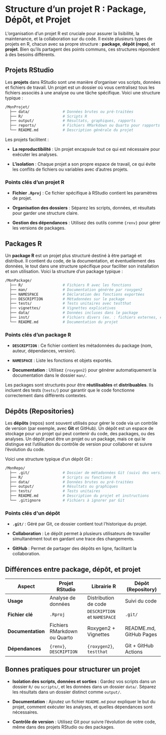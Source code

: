 # Structure d'un projet R : Package, Dépôt, et Projet

L'organisation d'un projet R est cruciale pour assurer la lisibilité, la maintenance, et la collaboration sur du code. Il existe plusieurs types de projets en R, chacun avec sa propre structure : **package**, **dépôt (repo)**, et **projet**. Bien qu'ils partagent des points communs, ces structures répondent à des besoins différents.

## **Projets RStudio**

Les **projets** dans RStudio sont une manière d'organiser vos scripts, données et fichiers de travail. Un projet est un dossier où vous centralisez tous les fichiers associés à une analyse ou une tâche spécifique. Voici une structure typique :

```bash
/MonProjet/
  ├── data/               # Données brutes ou pré-traitées
  ├── R/                  # Scripts R
  ├── output/             # Résultats, graphiques, rapports
  ├── reports/            # Fichiers RMarkdown ou Quarto pour rapports
  └── README.md           # Description générale du projet
```

Les projets facilitent :

-   **La reproductibilité** : Un projet encapsule tout ce qui est nécessaire pour exécuter les analyses.

-   **L'isolation** : Chaque projet a son propre espace de travail, ce qui évite les conflits de fichiers ou variables avec d'autres projets.

### Points clés d'un projet R

-   **Fichier `.Rproj`** : Ce fichier spécifique à RStudio contient les paramètres de projet.

-   **Organisation des dossiers** : Séparez les scripts, données, et résultats pour garder une structure claire.

-   **Gestion des dépendances** : Utilisez des outils comme `{renv}` pour gérer les versions de packages.

## **Packages R**

Un **package R** est un projet plus structuré destiné à être partagé et distribué. Il contient du code, de la documentation, et éventuellement des données, le tout dans une structure spécifique pour faciliter son installation et son utilisation. Voici la structure d'un package typique :

```bash
/MonPackage/
  ├── R/                  # Fichiers R avec les fonctions
  ├── man/                # Documentation générée par roxygen2
  ├── NAMESPACE           # Déclaration des fonctions exportées
  ├── DESCRIPTION         # Métadonnées sur le package
  ├── tests/              # Tests unitaires avec testthat
  ├── vignettes/          # Vignettes explicatives
  ├── data/               # Données incluses dans le package
  ├── inst/               # Fichiers divers (ex. : fichiers externes, exemples)
  └── README.md           # Documentation du projet
```

### Points clés d'un package R

-   **`DESCRIPTION`** : Ce fichier contient les métadonnées du package (nom, auteur, dépendances, version).

-   **`NAMESPACE`** : Liste les fonctions et objets exportés.

-   **Documentation** : Utilisez `{roxygen2}` pour générer automatiquement la documentation dans le dossier `man/`.

Les packages sont structurés pour être **réutilisables** et **distribuables**. Ils incluent des tests (`tests/`) pour garantir que le code fonctionne correctement dans différents contextes.

## **Dépôts (Repositories)**

Les **dépôts** (repos) sont souvent utilisés pour gérer le code via un contrôle de version (par exemple, avec **Git** et GitHub). Un dépôt est un espace de stockage pour un projet qui peut contenir du code, des packages, ou des analyses. Un dépôt peut être un projet ou un package, mais ce qui le distingue est l'utilisation du contrôle de version pour collaborer et suivre l'évolution du code.

Voici une structure typique d'un dépôt Git :

```bash
/MonRepo/
  ├── .git/               # Dossier de métadonnées Git (suivi des versions)
  ├── R/                  # Scripts ou fonctions R
  ├── data/               # Données brutes ou pré-traitées
  ├── output/             # Résultats ou graphiques
  ├── tests/              # Tests unitaires
  ├── README.md           # Description du projet et instructions
  └── .gitignore          # Fichiers à ignorer par Git
```

### Points clés d\'un dépôt

-   **`.git/`** : Géré par Git, ce dossier contient tout l\'historique du projet.

-   **Collaboration** : Le dépôt permet à plusieurs utilisateurs de travailler simultanément tout en gardant une trace des changements.

-   **GitHub** : Permet de partager des dépôts en ligne, facilitant la collaboration.

## Différences entre package, dépôt, et projet

| Aspect            | Projet RStudio               | Librairie R                  | Dépôt (Repository)      |
|------------------|------------------|------------------|------------------|
| **Usage**         | Analyse de données           | Distribution de code         | Suivi du code           |
| **Fichier clé**   | `.Rproj`                     | `DESCRIPTION` et `NAMESPACE` | `.git/`                 |
| **Documentation** | Fichiers RMarkdown ou Quarto | Roxygen2 + Vignettes         | README.md, GitHub Pages |
| **Dépendances**   | `{renv}`, `DESCRIPTION`      | `{roxygen2}`, `testthat`     | Git + GitHub Actions    |

## Bonnes pratiques pour structurer un projet

-   **Isolation des scripts, données et sorties** : Gardez vos scripts dans un dossier `R/` ou `scripts/`, et les données dans un dossier `data/`. Séparez les résultats dans un dossier distinct comme `output/`.

-   **Documentation** : Ajoutez un fichier `README.md` pour expliquer le but du projet, comment exécuter les analyses, et quelles dépendances sont nécessaires.

-   **Contrôle de version** : Utilisez Git pour suivre l'évolution de votre code, même dans des projets RStudio ou des packages.
